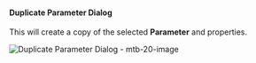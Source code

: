 #### Duplicate Parameter Dialog

This will create a copy of the selected **Parameter** and properties.

![Duplicate Parameter Dialog - mtb-20-image](/img/bimlflex/bimlflex-app-dialog-duplicate-parameter.png "Duplicate Parameter Dialog")
